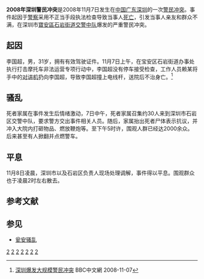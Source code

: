 '''2008年深圳警民冲突'''是2008年11月7日发生在[[中华人民共和国|中国]][[广东|广东]][[深圳|深圳]]的一次[[警民冲突|警民冲突]]。事件起因于[[警察|警察]]采用不正当手段执法检查导致当事人[[死亡|死亡]]，引发当事人亲友和群众不满，在深圳市[[寶安區|寶安區]][[石岩街道|石岩街道]][[交警中队|交警中队]]爆发的严重警民冲突。

== 起因 ==
李国超，男，31岁，拥有有效驾驶证件。11月7日上午，在宝安区石岩街道办事处执行打击摩托车非法运营专项行动中，李国超没有停车接受检查，工作人员赖某将手中的[[对讲机|对讲机]]扔向李国超，导致李国超撞上电线杆，送院后不治身亡。<ref>{{zh-hans}}[http://news.bbc.co.uk/chinese/simp/hi/newsid_7710000/newsid_7717000/7717029.stm 深圳爆发大规模警民冲突] {{Wayback|url=http://news.bbc.co.uk/chinese/simp/hi/newsid_7710000/newsid_7717000/7717029.stm |date=20160307105303 }} BBC中文網 2008-11-07</ref>

== 骚乱 ==
死者家属在事件发生后情绪激动，7日中午，死者家属召集约30人来到深圳市石岩区交警中队，要求警方交出事件相关人员。随后，家属抬出死者尸体表示抗议，并冲入大院内打砸物品、燃放鞭炮等。至下午5时许，围观人群已经达2000余众。后来甚至有人掀翻并点燃警车。

== 平息 ==
11月8日凌晨，深圳市以及石岩区负责人现场处理调解，事件得以平息。围观群众也于凌晨2时左右散去。

== 参考文献 ==
<div class="references-small">
<references />
</div>

== 参见 ==
* [[瓮安骚乱|瓮安骚乱]]

{{DEFAULTSORT:深圳警民冲突}}
[[Category:2008年11月|2]]
[[Category:2008年广东|2]]
[[Category:深圳事件|2]]
[[Category:2008年中国群体性事件|2]]
[[Category:中华人民共和国广东省群体性事件|2]]
[[Category:中华人民共和国警民冲突|2]]
[[Category:中华人民共和国抗议活动|2]]